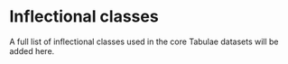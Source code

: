 # Inflectional classes


::: {.callout-caution title="Contents TBA"}
A full list of inflectional classes used in the core Tabulae datasets will be 
added here.
:::
